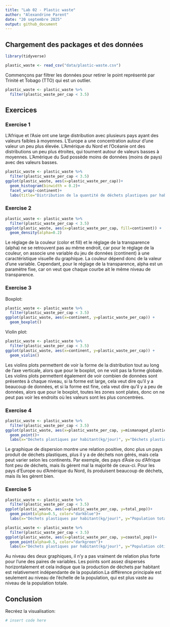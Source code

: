 ```yaml
---
title: "Lab 02 - Plastic waste"
author: "Alexandrine Parent"
date: "20 septembre 2025"
output: github_document
---
```


## Chargement des packages et des données

```r
library(tidyverse) 
```

```r
plastic_waste <- read_csv("data/plastic-waste.csv")
```

Commençons par filtrer les données pour retirer le point représenté par Trinité et Tobago (TTO) qui est un outlier.

```r
plastic_waste <- plastic_waste %>%
  filter(plastic_waste_per_cap < 3.5)
```


## Exercices

### Exercise 1

L'Afrique et l'Asie ont une large distribution avec plusieurs pays ayant des valeurs faibles à moyennes.
L'Europe a une concentration autour d'une valeur un peu plus élevée.
L'Amérique du Nord et l'Océanie ont des distributions un peu plus étroites, qui tournent autour de valeurs basses à moyennes.
L'Amérique du Sud possède moins de données (moins de pays) avec des valeurs basses.

```r
plastic_waste <- plastic_waste %>%
  filter(plastic_waste_per_cap < 3.5)
ggplot(plastic_waste, aes(x=plastic_waste_per_cap))+
  geom_histogram(binwidth = 0.2)+
  facet_wrap(~continent)+
  labs(title="Distribution de la quantité de déchets plastiques par habitant", x="Déchets plastiques par habitant (kg/jour)", y="Nombre de pays")
```

### Exercise 2

```r
plastic_waste <- plastic_waste %>%
  filter(plastic_waste_per_cap < 3.5)
ggplot(plastic_waste, aes(x=plastic_waste_per_cap, fill=continent)) +
  geom_density(alpha=0.2)
```
Le réglage de la couleur (color et fill) et le réglage de la transparence (alpha) ne se retrouvent pas au même endroit, car pour le réglage de la couleur, on associe une variable du jeu de données (continent) à une caractéristique visuelle du graphique. La couleur dépend donc de la valeur d'une variable. Cependant, pour le réglage de la transparence, alpha est un paramètre fixe, car on veut que chaque courbe ait le même niveau de transparence.


### Exercise 3

Boxplot:

```r
plastic_waste <- plastic_waste %>%
  filter(plastic_waste_per_cap < 3.5)
ggplot(plastic_waste, aes(x=continent, y=plastic_waste_per_cap)) +
  geom_boxplot()
```

Violin plot:

```r
plastic_waste <- plastic_waste %>%
  filter(plastic_waste_per_cap < 3.5)
ggplot(plastic_waste, aes(x=continent, y=plastic_waste_per_cap)) +
  geom_violin()
```

Les violins plots permettent de voir la forme de la distribution tout au long de l'axe verticale, alors que pour le boxplot, on ne voit pas la forme globale. Les violins plots permettent également de voir combien de données sont présentes à chaque niveau, si la forme est large, cela veut dire qu'il y a beaucoup de données, et si la forme est fine, cela veut dire qu'il y a peu de données, alors que pour le boxplot, toutes les zones sont plates, donc on ne peut pas voir les endroits où les valeurs sont les plus concentrées.

### Exercise 4


```r
plastic_waste <- plastic_waste %>%
  filter(plastic_waste_per_cap < 3.5)
ggplot(plastic_waste, aes(x=plastic_waste_per_cap, y=mismanaged_plastic_waste_per_cap, color=continent))+
  geom_point()+
  labs(x="Déchets plastiques par habitant(kg/jour)", y="Déchets plastiques non gérés par habitant (kg/jour)", title="Relation entre déchets plastiques et déchets non gérés", color="continent")
```

Le graphique de dispersion montre une relation positive, donc plus un pays produit de déchets plastiques, plus il y a de déchets non gérés, mais cela peut varier selon les continents. Par exemple, des pays d'Asie ou d'Afrique font peu de déchets, mais ils gèrent mal la majorité de ceux-ci. Pour les pays d'Europe ou d'Amérique du Nord, ils produisent beaucoup de déchets, mais ils les gèrent bien.


### Exercise 5


```r
plastic_waste <- plastic_waste %>%
  filter(plastic_waste_per_cap < 3.5)
ggplot(plastic_waste, aes(x=plastic_waste_per_cap, y=total_pop))+
  geom_point(alpha=0.5, color="darkblue")+
  labs(x="Déchets plastiques par habitant(kg/jour)", y="Population totale", title="Relation entre déchets plastiques par habitant et population totale")
```

```r
plastic_waste <- plastic_waste %>%
  filter(plastic_waste_per_cap < 3.5)
ggplot(plastic_waste, aes(x=plastic_waste_per_cap, y=coastal_pop))+
  geom_point(alpha=0.5, color="darkgreen")+
  labs(x="Déchets plastiques par habitant(kg/jour)", y="Population côtière", title="Relation entre déchets plastiques par habitant et population côtière")
```

Au niveau des deux graphiques, il n'y a pas vraiment de relation plus forte pour l'une des paires de variables. Les points sont assez dispersés horizontalement et cela indique que la production de déchets par habitant est relativement indépendante de la population.La différence principale est seulement au niveau de l'échelle de la population, qui est plus vaste au niveau de la population totale.

## Conclusion

Recréez la visualisation:

```r
# insert code here
```
